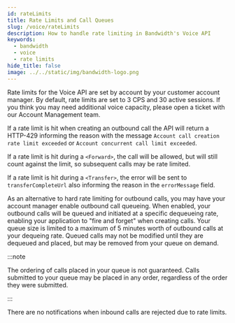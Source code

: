 ```yaml
---
id: rateLimits
title: Rate Limits and Call Queues
slug: /voice/rateLimits
description: How to handle rate limiting in Bandwidth's Voice API
keywords:
  - bandwidth
  - voice
  - rate limits
hide_title: false
image: ../../static/img/bandwidth-logo.png
---
```


Rate limits for the Voice API are set by account by your customer account manager. By default, rate limits are set to 3 CPS and 30 active sessions. If you think you may need additional voice capacity, please open a ticket with our Account Management team.

If a rate limit is hit when creating an outbound call the API will return a HTTP-429 informing the reason with the message `Account call creation rate limit exceeded` or `Account concurrent call limit exceeded`.

If a rate limit is hit during a `<Forward>`, the call will be allowed, but will still count against the limit, so subsequent calls may be rate limited.

If a rate limit is hit during a `<Transfer>`, the error will be sent to `transferCompleteUrl` also informing the reason in the `errorMessage` field.

As an alternative to hard rate limiting for outbound calls, you may have your account manager enable outbound call queueing. When enabled, your outbound calls will be queued and initiated at a specific dequeueing rate, enabling your application to "fire and forget" when creating calls. Your queue size is limited to a maximum of 5 minutes worth of outbound calls at your dequeing rate. Queued calls may not be modified until they are dequeued and placed, but may be removed from your queue on demand.

:::note

The ordering of calls placed in your queue is not guaranteed. Calls submitted to your queue may be placed in any order, regardless of the order they were submitted.

:::

There are no notifications when inbound calls are rejected due to rate limits.
